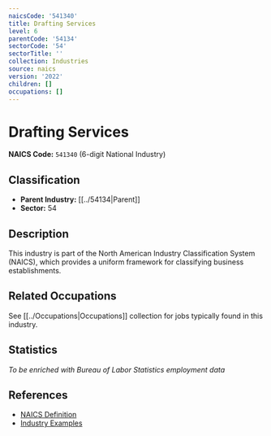 ```yaml
---
naicsCode: '541340'
title: Drafting Services
level: 6
parentCode: '54134'
sectorCode: '54'
sectorTitle: ''
collection: Industries
source: naics
version: '2022'
children: []
occupations: []
---
```

# Drafting Services

**NAICS Code:** `541340` (6-digit National Industry)

## Classification

- **Parent Industry:** [[../54134|Parent]]
- **Sector:** 54

## Description

This industry is part of the North American Industry Classification System (NAICS), which provides a uniform framework for classifying business establishments.

## Related Occupations

See [[../Occupations|Occupations]] collection for jobs typically found in this industry.

## Statistics

*To be enriched with Bureau of Labor Statistics employment data*

## References

- [NAICS Definition](https://www.census.gov/naics/)
- [Industry Examples](https://www.census.gov/naics/2022NAICS/)
